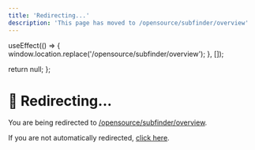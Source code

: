 ```yaml
---
title: 'Redirecting...'
description: 'This page has moved to /opensource/subfinder/overview'
---
```



  useEffect(() => {
    window.location.replace('/opensource/subfinder/overview');
  }, []);
  
  return null;
};

<RedirectComponent />

# 🔄 Redirecting...

You are being redirected to [/opensource/subfinder/overview](/opensource/subfinder/overview).

If you are not automatically redirected, [click here](/opensource/subfinder/overview).

<script dangerouslySetInnerHTML={{
  __html: `
    setTimeout(function() {
      if (typeof window !== 'undefined') {
        window.location.href = '/opensource/subfinder/overview';
      }
    }, 100);
  `
}} />